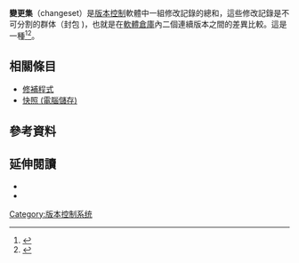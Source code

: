 '''變更集'''（changeset）是[[版本控制|版本控制]]軟體中一組修改記錄的總和，這些修改記錄是不可分割的群体（{{le|原子性 (資料庫系統)|Atomicity (database systems)|原子性}}封包 )，也就是在[[仓库_(版本控制)|軟體倉庫]]內二個連續版本之間的差異比較。這是一種{{le|同步模式|synchronization model}}<ref>{{Cite web |url=http://mercurial.selenic.com/wiki/ChangeSet |title=Mercurial: ChangeSet |access-date=2020-08-05 |archive-date=2010-01-15 |archive-url=https://web.archive.org/web/20100115230528/http://mercurial.selenic.com/wiki/ChangeSet |dead-url=no }}</ref><ref>{{cite web | title=Version Control System Comparison | publisher=Better SCM Initiative | url=http://better-scm.berlios.de/comparison/comparison.html | url-status=yes | archiveurl=https://web.archive.org/web/20090321051311/http://better-scm.berlios.de/comparison/comparison.html | archivedate=2009-03-21 | access-date=2020-08-05 }}</ref>。

==相關條目==
*[[修補程式|修補程式]]
*[[快照_(電腦儲存)|快照 (電腦儲存)]]

==參考資料==
{{Reflist}}

==延伸閱讀==
*{{cite web |last=Pool |first=Martin |title=Integrals and derivatives |work=Martin Pool's blog |year=2004 |url=http://sourcefrog.net/weblog/software/vc/derivatives.html |url-status=yes |archiveurl=https://archive.is/20130222040130/http://sourcefrog.net/weblog/software/vc/derivatives.html |archivedate=2013-02-22 |access-date=2020-08-05 }}
*{{cite web |last=Roundy |first=David |title=Theory of patches |work=Darcs User Manual |url=http://darcs.net/manual/node9.html |url-status=yes |archiveurl=https://web.archive.org/web/20100611224251/http://darcs.net/manual/node9.html |archivedate=2010-06-11 |access-date=2020-08-05 }}

{{版本控制軟體}}
[[Category:版本控制系统|Category:版本控制系统]]